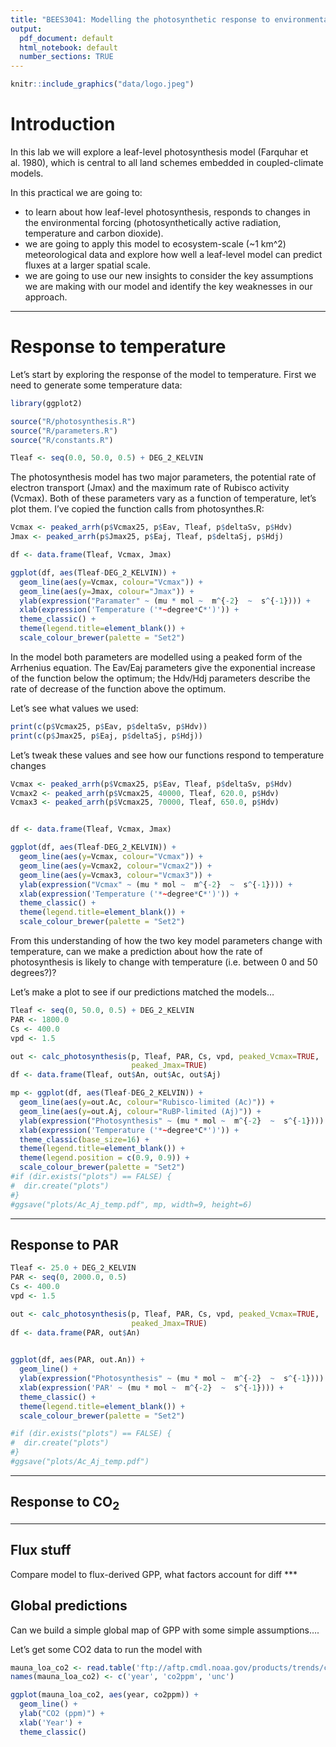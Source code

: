```yaml
---
title: "BEES3041: Modelling the photosynthetic response to environmental conditions"
output:
  pdf_document: default
  html_notebook: default
  number_sections: TRUE
---
```


```r
knitr::include_graphics("data/logo.jpeg")
```

# Introduction

In this lab we will explore a leaf-level photosynthesis model (Farquhar et al. 1980), which is central to all land schemes embedded in coupled-climate models.

In this practical we are going to:

* to learn about how leaf-level photosynthesis, responds to changes in the environmental forcing (photosynthetically active radiation, temperature and carbon dioxide).
* we are going to apply this model to ecosystem-scale (~1 km^2) meteorological data and explore how well a leaf-level model can predict fluxes at a larger spatial scale.
* we are going to use our new insights to consider the key assumptions we are making with our model and identify the key weaknesses in our approach.

***

# Response to temperature

Let's start by exploring the response of the model to temperature. First we need to generate some temperature data:

```r
library(ggplot2)

source("R/photosynthesis.R")
source("R/parameters.R")
source("R/constants.R")

Tleaf <- seq(0.0, 50.0, 0.5) + DEG_2_KELVIN
```

The photosynthesis model has two major parameters, the potential rate of electron
transport (Jmax) and the maximum rate of Rubisco activity (Vcmax). Both of these parameters vary as a function of temperature, let's plot them. I've copied the function calls from photosynthes.R:

```r
Vcmax <- peaked_arrh(p$Vcmax25, p$Eav, Tleaf, p$deltaSv, p$Hdv)
Jmax <- peaked_arrh(p$Jmax25, p$Eaj, Tleaf, p$deltaSj, p$Hdj)

df <- data.frame(Tleaf, Vcmax, Jmax)

ggplot(df, aes(Tleaf-DEG_2_KELVIN)) +
  geom_line(aes(y=Vcmax, colour="Vcmax")) +
  geom_line(aes(y=Jmax, colour="Jmax")) +
  ylab(expression("Paramater" ~ (mu * mol ~  m^{-2}  ~  s^{-1}))) +
  xlab(expression('Temperature ('*~degree*C*')')) + 
  theme_classic() +
  theme(legend.title=element_blank()) +
  scale_colour_brewer(palette = "Set2")
```

In the model both parameters are modelled using a peaked form of the Arrhenius equation. The Eav/Eaj parameters give the exponential increase of the function below the optimum; the Hdv/Hdj parameters describe the rate of decrease of the function above the optimum. 

Let's see what values we used:  

```r
print(c(p$Vcmax25, p$Eav, p$deltaSv, p$Hdv))
print(c(p$Jmax25, p$Eaj, p$deltaSj, p$Hdj))
```

Let's tweak these values and see how our functions respond to temperature changes

```r
Vcmax <- peaked_arrh(p$Vcmax25, p$Eav, Tleaf, p$deltaSv, p$Hdv)
Vcmax2 <- peaked_arrh(p$Vcmax25, 40000, Tleaf, 620.0, p$Hdv)
Vcmax3 <- peaked_arrh(p$Vcmax25, 70000, Tleaf, 650.0, p$Hdv)


df <- data.frame(Tleaf, Vcmax, Jmax)

ggplot(df, aes(Tleaf-DEG_2_KELVIN)) +
  geom_line(aes(y=Vcmax, colour="Vcmax")) +
  geom_line(aes(y=Vcmax2, colour="Vcmax2")) +
  geom_line(aes(y=Vcmax3, colour="Vcmax3")) +
  ylab(expression("Vcmax" ~ (mu * mol ~  m^{-2}  ~  s^{-1}))) +
  xlab(expression('Temperature ('*~degree*C*')')) + 
  theme_classic() +
  theme(legend.title=element_blank()) +
  scale_colour_brewer(palette = "Set2")
```

From this understanding of how the two key model parameters change with temperature, can we make a prediction about how the rate of photosynthesis is likely to change with temperature (i.e. between 0 and 50 degrees?)? 

Let's make a plot to see if our predictions matched the models...

```r
Tleaf <- seq(0, 50.0, 0.5) + DEG_2_KELVIN
PAR <- 1800.0
Cs <- 400.0
vpd <- 1.5

out <- calc_photosynthesis(p, Tleaf, PAR, Cs, vpd, peaked_Vcmax=TRUE,
                           peaked_Jmax=TRUE)
df <- data.frame(Tleaf, out$An, out$Ac, out$Aj)

mp <- ggplot(df, aes(Tleaf-DEG_2_KELVIN)) +
  geom_line(aes(y=out.Ac, colour="Rubisco-limited (Ac)")) +
  geom_line(aes(y=out.Aj, colour="RuBP-limited (Aj)")) +
  ylab(expression("Photosynthesis" ~ (mu * mol ~  m^{-2}  ~  s^{-1}))) +
  xlab(expression('Temperature ('*~degree*C*')')) + 
  theme_classic(base_size=16) +
  theme(legend.title=element_blank()) +
  theme(legend.position = c(0.9, 0.9)) +
  scale_colour_brewer(palette = "Set2")
#if (dir.exists("plots") == FALSE) {
#  dir.create("plots")
#}
#ggsave("plots/Ac_Aj_temp.pdf", mp, width=9, height=6)  
```



***

## Response to PAR

```r
Tleaf <- 25.0 + DEG_2_KELVIN
PAR <- seq(0, 2000.0, 0.5) 
Cs <- 400.0
vpd <- 1.5

out <- calc_photosynthesis(p, Tleaf, PAR, Cs, vpd, peaked_Vcmax=TRUE,
                           peaked_Jmax=TRUE)
df <- data.frame(PAR, out$An)

  
ggplot(df, aes(PAR, out.An)) +
  geom_line() +
  ylab(expression("Photosynthesis" ~ (mu * mol ~  m^{-2}  ~  s^{-1}))) +
  xlab(expression('PAR' ~ (mu * mol ~  m^{-2}  ~  s^{-1}))) +
  theme_classic() +
  theme(legend.title=element_blank()) +
  scale_colour_brewer(palette = "Set2")

#if (dir.exists("plots") == FALSE) {
#  dir.create("plots")
#}
#ggsave("plots/Ac_Aj_temp.pdf")  
```
***

## Response to CO~2~

***

## Flux stuff

Compare model to flux-derived GPP, what factors account for diff
***

## Global predictions

Can we build a simple global map of GPP with some simple assumptions....























Let's get some CO2 data to run the model with

```r
mauna_loa_co2 <- read.table('ftp://aftp.cmdl.noaa.gov/products/trends/co2/co2_annmean_mlo.txt')
names(mauna_loa_co2) <- c('year', 'co2ppm', 'unc')

ggplot(mauna_loa_co2, aes(year, co2ppm)) +
  geom_line() +
  ylab("CO2 (ppm)") +
  xlab('Year') + 
  theme_classic()
```


